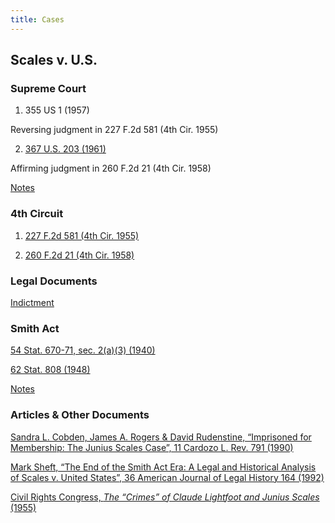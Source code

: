 ```yaml
---
title: Cases 
---
```


## Scales v. U.S. 

### Supreme Court 

1. 355 US 1 (1957)

Reversing judgment in 227 F.2d 581 (4th Cir. 1955)

2. [367 U.S. 203 (1961)](pdf/@ScalesUS1961.pdf)

Affirming judgment in 260 F.2d 21 (4th Cir. 1958)

[Notes](notes/Scales_v_US_SupCt_1961.qmd)


### 4th Circuit

1. [227 F.2d 581 (4th Cir. 1955)](pdf/@ScalesUS1955.pdf)

2. [260 F.2d 21 (4th Cir. 1958)](pdf/@ScalesUS1958.pdf)

### Legal Documents

[Indictment](pdf/JuniusScalesIndictment.pdf)


### Smith Act 

[54 Stat. 670-71, sec. 2(a)(3) (1940)](pdf/SmithAct1940.pdf)

[62 Stat. 808 (1948)](pdf/SmithAct1948.pdf)

[Notes](notes/smith_act.qmd)


### Articles & Other Documents 

[Sandra L. Cobden, James A. Rogers & David Rudenstine, "Imprisoned for Membership: The Junius Scales Case", 11 Cardozo L. Rev. 791 (1990)](pdf/@Cobden1990.pdf)

[Mark Sheft, "The End of the Smith Act Era: A Legal and Historical Analysis of Scales v. United States", 36 American Journal of Legal History 164 (1992)](pdf/@Sheft1992.pdf)

[Civil Rights Congress, _The "Crimes" of Claude Lightfoot and Junius Scales_ (1955)](pdf/@CrimesClaudeLightfoot1955)